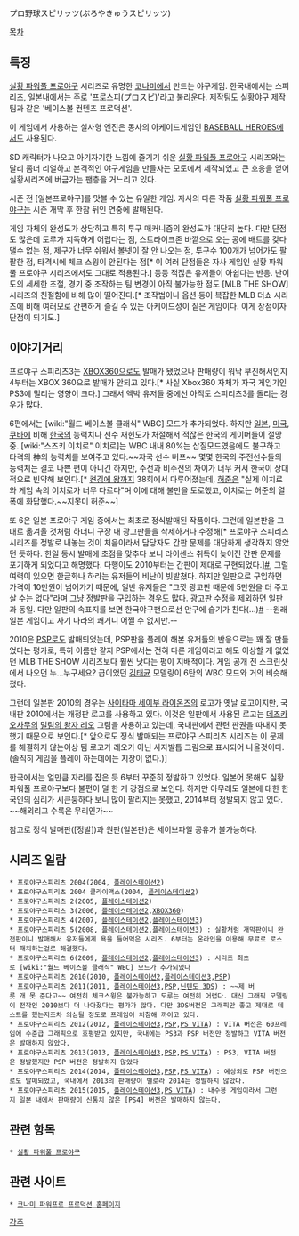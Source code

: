 プロ野球スピリッツ(ぷろやきゅうスピリッツ)


[[목차]]

== 특징 ==
[[실황 파워풀 프로야구]] 시리즈로 유명한 [[코나미]]에서 만드는 야구게임. 한국내에서는 스피리츠, 일본내에서는 주로 '프로스피(プロスピ)'라고 불리운다. 제작팀도 실황야구 제작팀과 같은 '베이스볼 컨텐츠 프로덕션'.

이 게임에서 사용하는 실사형 엔진은 동사의 아케이드게임인 [[BASEBALL HEROES]]에서도 사용된다.

SD 캐릭터가 나오고 아기자기한 느낌에 즐기기 쉬운 [[실황 파워풀 프로야구]] 시리즈와는 달리 좀더 리얼하고 본격적인 야구게임을 만들자는 모토에서 제작되었고 큰 호응을 얻어 실황시리즈에 버금가는 팬층을 거느리고 있다.

시즌 전 [일본프로야구]를 맛볼 수 있는 유일한 게임. 자사의 다른 작품 [[실황 파워풀 프로야구]]는 시즌 개막 후 한참 뒤인 연중에 발매된다.

게임 자체의 완성도가 상당하고 특히 투구 매커니즘의 완성도가 대단히 높다. 다만 단점도 많은데 도루가 지독하게 어렵다는 점, 스트라이크존 바깥으로 오는 공에 배트를 갖다댈수 없는 점, 제구가 너무 쉬워서 볼넷이 잘 안 나오는 점, 투구수 100개가 넘어가도 팔팔한 점, 타격시에 체크 스윙이 안된다는 점[* 이 여러 단점들은 자사 게임인 실황 파워풀 프로야구 시리즈에서도 그대로 적용된다.] 등등 적잖은 유저들이 아쉽다는 반응. 난이도의 세세한 조절, 경기 중 조작하는 팀 변경이 아직 불가능한 점도 [MLB THE SHOW] 시리즈의 친절함에 비해 많이 떨어진다.[* 조작법이나 옵션 등이 복잡한 MLB 더쇼 시리즈에 비해 여러모로 간편하게 즐길 수 있는 아케이드성이 짙은 게임이다. 이게 장점이자 단점이 되기도.]


== 이야기거리 ==
프로야구 스피리츠3는 [[XBOX360]]으로도 발매가 됐었으나 판매량이 워낙 부진해서인지 4부터는 XBOX 360으로 발매가 안되고 있다.[* 사실 Xbox360 자체가 자국 게임기인 PS3에 밀리는 영향이 크다.] 그래서 엑박 유저들 중에선 아직도 스피리츠3를 돌리는 경우가 많다.

6편에서는 [wiki:"월드 베이스볼 클래식" WBC] 모드가 추가되었다. 하지만 [[일본]], [[미국]], [[쿠바]]에 비해 [[한국]]의 능력치나 선수 재현도가 처절해서 적잖은 한국의 게이머들이 절망중. [wiki:"스즈키 이치로" 이치로]는 WBC 내내 80%는 삽질모드였음에도 불구하고 타격의 神의 능력치를 보여주고 있다.~~자국 선수 버프~~ 몇몇 한국의 주전선수들의 능력치는 결코 나쁜 편이 아니긴 하지만, 주전과 비주전의 차이가 너무 커서 한국이 상대적으로 빈약해 보인다.[* [[켠김에 왕까지]] 38회에서 다루어졌는데, [[허준]]은 "실제 이치로와 게임 속의 이치로가 너무 다르다"며 이에 대해 불만을 토로했고, 이치로는 허준의 열폭에 화답했다.~~지못미 허준~~] 

또 6은 일본 프로야구 게임 중에서는 최초로 정식발매된 작품이다. 그런데 일본판을 그대로 옮겨올 것처럼 하더니 구장 내 광고판들을 삭제하거나 수정해[* 프로야구 스피리츠 시리즈를 정발로 내놓는 것이 처음이라서 담당자도 간판 문제를 대단하게 생각하지 않았던 듯하다. 한일 동시 발매에 초점을 맞추다 보니 라이센스 취득이 늦어진 간판 문제를 포기하게 되었다고 해명했다. 다행이도 2010부터는 간판이 제대로 구현되었다.][http://natsue.egloos.com/4187548 #], 그럴 여력이 있으면 한글화나 하라는 유저들의 비난이 빗발쳤다. 하지만 일판으로 구입하면 가격이 10만원이 넘어가기 때문에, 일반 유저들은 "그깟 광고판 때문에 5만원을 더 주고 살 수는 없다"라며 그냥 정발판을 구입하는 경우도 많다. 광고판 수정을 제외하면 일판과 동일. 다만 일판의 속표지를 보면 한국야구팬으로선 안구에 습기가 찬다(...)[http://ruliweb.daum.net/ruliboard/read.htm?num=79847&table=img_open #] --원래 일본 게임이고 자기 나라의 쾌거니 어쩔 수 없지만.--

2010은 [[PSP]]로도 발매되었는데, PSP판을 플레이 해본 유저들의 반응으로는 꽤 잘 만들었다는 평가로, 특히 이름만 같지 PSP에서는 전혀 다른 게임이라고 해도 이상할 게 없었던 MLB THE SHOW 시리즈보다 훨씬 낫다는 평이 지배적이다. 게임 공개 전 스크린샷에서 나오던 누...누구세요? 급이었던 [[김태균]] 모델링이 6탄의 WBC 모드와 거의 비슷해졌다.

그런데 일본판 2010의 경우는 [[사이타마 세이부 라이온즈]]의 로고가 옛날 로고이지만, 국내판 2010에서는 개정판 로고를 사용하고 있다. 이것은 일판에서 사용된 로고는 [[데즈카 오사무]]의 [[밀림의 왕자 레오]] 그림을 사용하고 있는데, 국내판에서 관련 판권을 따내지 못 했기 때문으로 보인다.[* 앞으로도 정식 발매되는 프로야구 스피리츠 시리즈는 이 문제를 해결하지 않는이상 팀 로고가 레오가 아닌 사자발톱 그림으로 표시되어 나올것이다.(솔직히 게임을 플레이 하는데에는 지장이 없다.)]

한국에서는 얼만큼 자리를 잡은 듯 6부터 꾸준히 정발하고 있었다. 일본어 못해도 실황 파워풀 프로야구보다 불편이 덜 한 게 강점으로 보인다. 하지만 아무래도 일본에 대한 한국인의 심리가 시큰둥하다 보니 많이 팔리지는 못했고, 2014부터 정발되지 않고 있다. ~~해외리그 수록은 무리인가~~

참고로 정식 발매판([정발])과 원판(일본판)은 세이브파일 공유가 불가능하다.


== 시리즈 일람 ==
 * 프로야구스피리츠 2004(2004, [[플레이스테이션2]])
 * 프로야구스피리츠 2004 클라이맥스(2004, [[플레이스테이션2]])
 * 프로야구스피리츠 2(2005, [[플레이스테이션2]])
 * 프로야구스피리츠 3(2006, [[플레이스테이션2]],[[XBOX360]])
 * 프로야구스피리츠 4(2007, [[플레이스테이션2]],[[플레이스테이션3]])
 * 프로야구스피리츠 5(2008, [[플레이스테이션2]],[[플레이스테이션3]]) : 실황처럼 개막판이니 완전판이니 발매해서 유저들에게 욕을 들어먹은 시리즈. 6부터는 온라인을 이용해 무료로 로스터 패치하는걸로 해결했다.
 * 프로야구스피리츠 6(2009, [[플레이스테이션2]],[[플레이스테이션3]]) : 시리즈 최초로 [wiki:"월드 베이스볼 클래식" WBC] 모드가 추가되었다
 * 프로야구스피리츠 2010(2010, [[플레이스테이션2]],[[플레이스테이션3]],[[PSP]])
 * 프로야구스피리츠 2011(2011, [[플레이스테이션3]],[[PSP]],[[닌텐도 3DS]]) : ~~제 버릇 개 못 준다고~~ 여전히 체크스윙은 불가능하고 도루는 여전히 어렵다. 대신 그래픽 모델링이 전작인 2010보다 더 나아졌다는 평가가 많다. 다만 3DS버전은 그래픽만 좋고 제대로 테스트를 했는지조차 의심될 정도로 프레임이 처참해 까이고 있다.
 * 프로야구스피리츠 2012(2012, [[플레이스테이션3]],[[PSP]],[[PS VITA]]) : VITA 버전은 60프레임에 수준급 그래픽으로 호평받고 있지만, 국내에는 PS3과 PSP 버전만 정발하고 VITA 버전은 발매하지 않았다.
 * 프로야구스피리츠 2013(2013, [[플레이스테이션3]],[[PSP]],[[PS VITA]]) : PS3, VITA 버전은 정발했지만 PSP 버전은 정발하지 않았다
 * 프로야구스피리츠 2014(2014, [[플레이스테이션3]],[[PSP]],[[PS VITA]]) : 예상외로 PSP 버전으로도 발매되었고, 국내에서 2013의 판매량이 별로라 2014는 정발하지 않았다.
 * 프로야구스피리츠 2015(2015, [[플레이스테이션3]],[[PS VITA]]) : 내수용 게임이라서 그런지 일본 내에서 판매량이 신통치 않은 [PS4] 버전은 발매하지 않는다.

== 관련 항목 ==
 * [[실황 파워풀 프로야구]]


== 관련 사이트 ==
 * [http://www.konami.jp/pawa 코나미 파워프로 프로덕션 홈페이지]

[[각주]]
